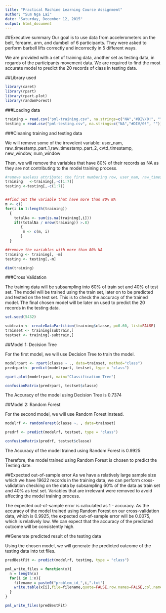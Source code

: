 ```yaml
---
title: "Practical Machine Learning Course Assignment"
author: "Sum Nga Lai"
date: "Saturday, December 12, 2015"
output: html_document
---
```


##Executive summary
Our goal is to use data from accelerometers on the belt, forearm, arm, and dumbell of 6 participants. They were asked to perform barbell lifts correctly and incorrectly in 5 different ways.  

We are provided with a set of training data, another set as testing data, in regards of the participants movement data. We are required to find the most accurate model to predict the 20 records of class in testing data.

##Library used

```r
library(caret)
library(rpart) 
library(rpart.plot)
library(randomForest)
```

###Loading data

```r
training = read.csv("pml-training.csv", na.strings=c("NA","#DIV/0!", ""))
testing = read.csv("pml-testing.csv", na.strings=c("NA","#DIV/0!", ""))

```

###Cleaning training and testing data

We will remove some of the irrevelent variable: user_nam, raw_timestamp_part_1,raw_timestamp_part_2,  cvtd_timestamp,  new_window,	num_window

Then, we will remove the variables that have 80% of their records as NA as they are not contributing to the model training process.

```r
#remove useless attribute: the first numbering row, user_nam, raw_timestamp_part_1,raw_timestamp_part_2,  cvtd_timestamp,	new_window,	num_window
training   <-training[,-c(1:7)]
testing <-testing[,-c(1:7)]


##find out the variable that have more than 80% NA
m <- c()
for(i in 1:length(training))
  {  
    totalNa <- sum(is.na(training[,i]))
    if((totalNa / nrow(training)) >.8)
       {
        m <- c(m, i)      
       }
  }

##remove the variables with more than 80% NA
training <- training[, -m]
testing <- testing[,-m]

dim(training)

```

###Cross Validation

The training data will be subsampling into 60% of train set and 40% of test set. The model will be trained using the train set, later on to be predicted and tested on the test set. This is to check the accuracy of the trained model. The final chosen model will be later on used to predict the 20 records in the testing data.


```r
set.seed(5432)

subtrain <- createDataPartition(training$classe, p=0.60, list=FALSE)
trainset <- training[subtrain,]
testset <- training[-subtrain,]

```

##Model 1: Decision Tree

For the first model, we will use Decision Tree to train the model.

```r

modelrpart <- rpart(classe ~ ., data=trainset, method="class")
predrpart<- predict(modelrpart, testset, type = "class")

rpart.plot(modelrpart, main="Classification Tree")

confusionMatrix(predrpart, testset$classe)

```

The Accuracy of the model using Decision Tree is 0.7374          

##Model 2: Random Forest

For the second model, we will use Random Forest instead.

```r
modelrf <- randomForest(classe ~. , data=trainset)

predrf <- predict(modelrf, testset, type = "class")

confusionMatrix(predrf, testset$classe)

```

The Accuracy of the model trained using Random Forest is 0.9925 

Therefore, the model trained using Random Forest is chosen to predict the Testing date.

##Expected out-of-sample error
As we have a relatively large sample size which we have 19622 records in the training data, we can perform cross-validation checking on the data by subsampling 60% of the data as train set and 40% as test set. Variables that are irrelevant were removed to avoid affecting the model training process.

The expected out-of-sample error is calculated as 1 - accuracy. As the accuracy of the model trained using Random Forest on our cross-validation data, which is 0.9925, the expected out-of-sample error will be 0.0075, which is relatively low. We can expect that the accuracy of the predicted outcome will be consistently high.

##Generate predicted result of the testing data

Using the chosen model, we will generate the predicted outcome of the testing data into txt files.


```r

predBestFit <- predict(modelrf, testing, type = "class")

pml_write_files = function(x){
  n = length(x)
  for(i in 1:n){
    filename = paste0("problem_id_",i,".txt")
    write.table(x[i],file=filename,quote=FALSE,row.names=FALSE,col.names=FALSE)
  }
}

pml_write_files(predBestFit)

```


